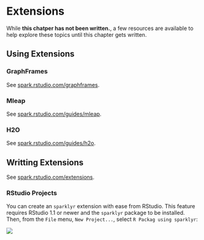 # Extensions {#extensions}

While **this chatper has not been written.**, a few resources are available to help explore these topics until this chapter gets written.

## Using Extensions

### GraphFrames

See [spark.rstudio.com/graphframes](http://spark.rstudio.com/graphframes/).

### Mleap

See [spark.rstudio.com/guides/mleap](http://spark.rstudio.com/guides/mleap/).

### H2O

See [spark.rstudio.com/guides/h2o](http://spark.rstudio.com/guides/h2o/).

## Writting Extensions {#writting-extensions}

See [spark.rstudio.com/extensions](http://spark.rstudio.com/extensions/).

### RStudio Projects

You can create an `sparklyr` extension with ease from RStudio. This feature requires RStudio 1.1 or newer and the `sparklyr` package to be installed. Then, from the `File` menu, `New Project...`, select `R Packag using sparklyr`:

![](images/08-extensions-rstudio-project.png)

